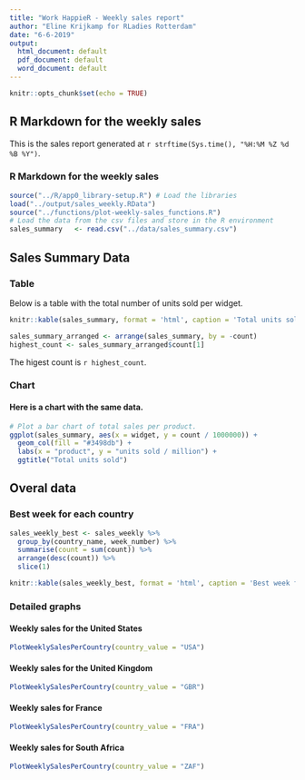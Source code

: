 ```yaml
---
title: "Work HappieR - Weekly sales report"
author: "Eline Krijkamp for RLadies Rotterdam"
date: "6-6-2019"
output:
  html_document: default
  pdf_document: default
  word_document: default
---
```


```r
knitr::opts_chunk$set(echo = TRUE)
```

## R Markdown for the weekly sales 

This is the sales report generated at `r strftime(Sys.time(), "%H:%M %Z %d %B %Y")`.


###  R Markdown for the weekly sales 

```r
source("../R/app0_library-setup.R") # Load the libraries
load("../output/sales_weekly.RData")
source("../functions/plot-weekly-sales_functions.R")
# Load the data from the csv files and store in the R environment
sales_summary   <- read.csv("../data/sales_summary.csv") 
```

## Sales Summary Data

### Table
Below is a table with the total number of units sold per widget.


```r
knitr::kable(sales_summary, format = 'html', caption = 'Total units sold per product')
```

```r
sales_summary_arranged <- arrange(sales_summary, by = -count)
highest_count <- sales_summary_arranged$count[1] 
```

The higest count is `r highest_count`.

### Chart
#### Here is a chart with the same data.
```r
# Plot a bar chart of total sales per product.
ggplot(sales_summary, aes(x = widget, y = count / 1000000)) +
  geom_col(fill = "#3498db") +
  labs(x = "product", y = "units sold / million") +
  ggtitle("Total units sold")
```





## Overal data
### Best week for each country
```r
sales_weekly_best <- sales_weekly %>%
  group_by(country_name, week_number) %>%
  summarise(count = sum(count)) %>%
  arrange(desc(count)) %>%
  slice(1)
```

```r
knitr::kable(sales_weekly_best, format = 'html', caption = 'Best week for each county')
```

### Detailed graphs

#### Weekly sales for the United States

```r
PlotWeeklySalesPerCountry(country_value = "USA")  
```

#### Weekly sales for the United Kingdom
```r
PlotWeeklySalesPerCountry(country_value = "GBR")  
```

#### Weekly sales for France 
```r
PlotWeeklySalesPerCountry(country_value = "FRA")  
```

#### Weekly sales for South Africa
```r
PlotWeeklySalesPerCountry(country_value = "ZAF")  
``` 





